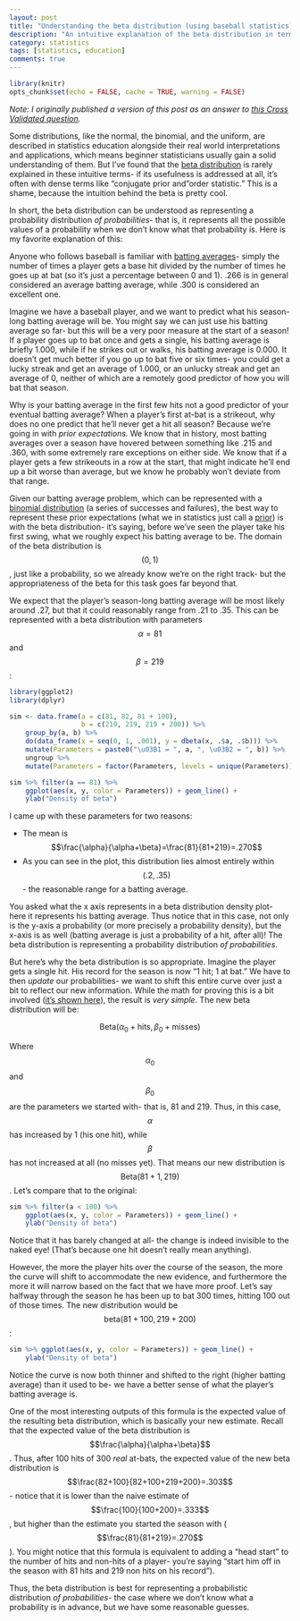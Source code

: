 ```yaml
---
layout: post
title: "Understanding the beta distribution (using baseball statistics)"
description: "An intuitive explanation of the beta distribution in terms of predicting baseball batting averages."
category: statistics
tags: [statistics, education]
comments: true
---
```


```r
library(knitr)
opts_chunk$set(echo = FALSE, cache = TRUE, warning = FALSE)
```

*Note: I originally published a version of this post as an answer to [this Cross Validated question](http://stats.stackexchange.com/a/47782/8373).*

Some distributions, like the normal, the binomial, and the uniform, are described in statistics education alongside their real world interpretations and applications, which means beginner statisticians usually gain a solid understanding of them. But I've found that the [beta distribution](http://en.wikipedia.org/wiki/Beta_distribution) is rarely explained in these intuitive terms- if its usefulness is addressed at all, it's often with dense terms like "conjugate prior and "order statistic." This is a shame, because the intuition behind the beta is pretty cool.

In short, the beta distribution can be understood as representing a probability distribution *of probabilities*- that is, it represents all the possible values of a probability when we don't know what that probability is. Here is my favorite explanation of this:

Anyone who follows baseball is familiar with [batting averages](http://en.wikipedia.org/wiki/Batting_average#Major_League_Baseball)- simply the number of times a player gets a base hit divided by the number of times he goes up at bat (so it's just a percentage between 0 and 1). .266 is in general considered an average batting average, while .300 is considered an excellent one.

Imagine we have a baseball player, and we want to predict what his season-long batting average will be. You might say we can just use his batting average so far- but this will be a very poor measure at the start of a season! If a player goes up to bat once and gets a single, his batting average is briefly 1.000, while if he strikes out or walks, his batting average is 0.000. It doesn't get much better if you go up to bat five or six times- you could get a lucky streak and get an average of 1.000, or an unlucky streak and get an average of 0, neither of which are a remotely good predictor of how you will bat that season.

Why is your batting average in the first few hits not a good predictor of your eventual batting average? When a player's first at-bat is a strikeout, why does no one predict that he'll never get a hit all season? Because we're going in with *prior expectations.* We know that in history, most batting averages over a season have hovered between something like .215 and .360, with some extremely rare exceptions on either side. We know that if a player gets a few strikeouts in a row at the start, that might indicate he'll end up a bit worse than average, but we know he probably won't deviate from that range.

Given our batting average problem, which can be represented with a [binomial distribution][1] (a series of successes and failures), the best way to represent these prior expectations (what we in statistics just call a [prior](http://en.wikipedia.org/wiki/Prior_probability)) is with the beta distribution- it's saying, before we've seen the player take his first swing, what we roughly expect his batting average to be. The domain of the beta distribution is $$(0, 1)$$, just like a probability, so we already know we're on the right track- but the appropriateness of the beta for this task goes far beyond that.

We expect that the player's season-long batting average will be most likely around .27, but that it could reasonably range from .21 to .35. This can be represented with a beta distribution with parameters $$\alpha=81$$ and $$\beta=219$$:

```r
library(ggplot2)
library(dplyr)

sim <- data.frame(a = c(81, 82, 81 + 100),
                  b = c(219, 219, 219 + 200)) %>%
    group_by(a, b) %>%
    do(data_frame(x = seq(0, 1, .001), y = dbeta(x, .$a, .$b))) %>%
    mutate(Parameters = paste0("\u03B1 = ", a, ", \u03B2 = ", b)) %>%
    ungroup %>%
    mutate(Parameters = factor(Parameters, levels = unique(Parameters)))
```

```r
sim %>% filter(a == 81) %>%
    ggplot(aes(x, y, color = Parameters)) + geom_line() +
    ylab("Density of beta")
```

I came up with these parameters for two reasons:

 - The mean is $$\frac{\alpha}{\alpha+\beta}=\frac{81}{81+219}=.270$$
 - As you can see in the plot, this distribution lies almost entirely within $$(.2, .35)$$- the reasonable range for a batting average.

You asked what the x axis represents in a beta distribution density plot- here it represents his batting average. Thus notice that in this case, not only is the y-axis a probability (or more precisely a probability density), but the x-axis is as well (batting average is just a probability of a hit, after all)! The beta distribution is representing a probability distribution *of probabilities*.

But here's why the beta distribution is so appropriate. Imagine the player gets a single hit. His record for the season is now "1 hit; 1 at bat." We have to then *update* our probabilities- we want to shift this entire curve over just a bit to reflect our new information. While the math for proving this is a bit involved ([it's shown here](http://en.wikipedia.org/wiki/Conjugate_prior#Example)), the result is *very simple*. The new beta distribution will be:

$$\mbox{Beta}(\alpha_0+\mbox{hits}, \beta_0+\mbox{misses})$$

Where $$\alpha_0$$ and $$\beta_0$$ are the parameters we started with- that is, 81 and 219. Thus, in this case, $$\alpha$$  has increased by 1 (his one hit), while $$\beta$$ has not increased at all (no misses yet). That means our new distribution is $$\mbox{Beta}(81+1, 219)$$. Let's compare that to the original:

```r
sim %>% filter(a < 100) %>%
    ggplot(aes(x, y, color = Parameters)) + geom_line() +
    ylab("Density of beta")
```

Notice that it has barely changed at all- the change is indeed invisible to the naked eye! (That's because one hit doesn't really mean anything).

However, the more the player hits over the course of the season, the more the curve will shift to accommodate the new evidence, and furthermore the more it will narrow based on the fact that we have more proof. Let's say halfway through the season he has been up to bat 300 times, hitting 100 out of those times. The new distribution would be $$\mbox{beta}(81+100, 219+200)$$:

```r
sim %>% ggplot(aes(x, y, color = Parameters)) + geom_line() +
    ylab("Density of beta")
```

Notice the curve is now both thinner and shifted to the right (higher batting average) than it used to be- we have a better sense of what the player's batting average is.

One of the most interesting outputs of this formula is the expected value of the resulting beta distribution, which is basically your new estimate. Recall that the expected value of the beta distribution is $$\frac{\alpha}{\alpha+\beta}$$. Thus, after 100 hits of 300 *real* at-bats, the expected value of the new beta distribution is $$\frac{82+100}{82+100+219+200}=.303$$- notice that it is lower than the naive estimate of $$\frac{100}{100+200}=.333$$, but higher than the estimate you started the season with ($$\frac{81}{81+219}=.270$$). You might notice that this formula is equivalent to adding a "head start" to the number of hits and non-hits of a player- you're saying "start him off in the season with 81 hits and 219 non hits on his record").

Thus, the beta distribution is best for representing a probabilistic distribution *of probabilities*- the case where we don't know what a probability is in advance, but we have some reasonable guesses.

[1]: http://en.wikipedia.org/wiki/Binomial_distribution
